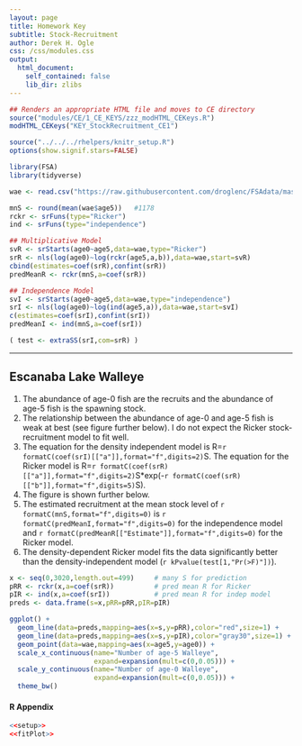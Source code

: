 ```yaml
---
layout: page
title: Homework Key
subtitle: Stock-Recruitment
author: Derek H. Ogle
css: /css/modules.css
output:
  html_document:
    self_contained: false
    lib_dir: zlibs
---
```


```r
## Renders an appropriate HTML file and moves to CE directory
source("modules/CE/1_CE_KEYS/zzz_modHTML_CEKeys.R")
modHTML_CEKeys("KEY_StockRecruitment_CE1")
```

```r
source("../../../rhelpers/knitr_setup.R")
options(show.signif.stars=FALSE)
```
```r
library(FSA)
library(tidyverse)

wae <- read.csv("https://raw.githubusercontent.com/droglenc/FSAdata/master/data-raw/WalleyeEL.csv")

mnS <- round(mean(wae$age5))   #1178
rckr <- srFuns(type="Ricker")
ind <- srFuns(type="independence")

## Multiplicative Model
svR <- srStarts(age0~age5,data=wae,type="Ricker")
srR <- nls(log(age0)~log(rckr(age5,a,b)),data=wae,start=svR)
cbind(estimates=coef(srR),confint(srR))
predMeanR <- rckr(mnS,a=coef(srR))

## Independence Model
svI <- srStarts(age0~age5,data=wae,type="independence")
srI <- nls(log(age0)~log(ind(age5,a)),data=wae,start=svI)
c(estimates=coef(srI),confint(srI))
predMeanI <- ind(mnS,a=coef(srI))

( test <- extraSS(srI,com=srR) )
```

----

## Escanaba Lake Walleye

1. The abundance of age-0 fish are the recruits and the abundance of age-5 fish is the spawning stock.
1. The relationship between the abundance of age-0 and age-5 fish is weak at best (see figure further below). I do not expect the Ricker stock-recruitment model to fit well.
1. The equation for the density independent model is R=`r formatC(coef(srI)[["a"]],format="f",digits=2)`S. The equation for the Ricker model is R=`r formatC(coef(srR)[["a"]],format="f",digits=2)`S*exp(-`r formatC(coef(srR)[["b"]],format="f",digits=5)`S).
1. The figure is shown further below.
1. The estimated recruitment at the mean stock level of `r formatC(mnS,format="f",digits=0)` is `r formatC(predMeanI,format="f",digits=0)` for the independence model and `r formatC(predMeanR[["Estimate"]],format="f",digits=0)` for the Ricker model.
1. The density-dependent Ricker model fits the data significantly better than the density-independent model (`r kPvalue(test[1,"Pr(>F)"])`).

```r
x <- seq(0,3020,length.out=499)     # many S for prediction
pRR <- rckr(x,a=coef(srR))          # pred mean R for Ricker
pIR <- ind(x,a=coef(srI))           # pred mean R for indep model
preds <- data.frame(s=x,pRR=pRR,pIR=pIR)

ggplot() +
  geom_line(data=preds,mapping=aes(x=s,y=pRR),color="red",size=1) +
  geom_line(data=preds,mapping=aes(x=s,y=pIR),color="gray30",size=1) +
  geom_point(data=wae,mapping=aes(x=age5,y=age0)) +
  scale_x_continuous(name="Number of age-5 Walleye",
                     expand=expansion(mult=c(0,0.05))) +
  scale_y_continuous(name="Number of age-0 Walleye",
                     expand=expansion(mult=c(0,0.05))) +
  theme_bw()
```

#### R Appendix
```r
<<setup>>
<<fitPlot>>
```

